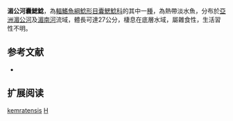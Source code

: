 {{Speciesbox
| name = 湄公河囊鰓鯰
| image = 
| image_width = 250px
| status = LC
| status_system = IUCN3.1
| genus = Heteropneustes
| species = kemratensis
| authority = [[Fowler|Fowler]], 1937
| synonyms = *''Clarisilurus kemratensis'', Fowler, 1937
}}

'''湄公河囊鰓鯰'''，為[[輻鰭魚綱|輻鰭魚綱]][[鯰形目|鯰形目]][[囊鰓鯰科|囊鰓鯰科]]的其中一[[種|種]]，為熱帶淡水魚，分布於[[亞洲|亞洲]][[湄公河|湄公河]]及[[湄南河|湄南河]]流域，體長可達27公分，棲息在底層水域，屬雜食性，生活習性不明。

==参考文献==
*{{FishBase_species|genus=Heteropneustes|species=kemratensis|year=2015|month=7}}

== 扩展阅读 ==
{{refbegin}}
{{wikispecies-inline|Heteropneustes kemratensis|湄公河囊鰓鯰}}
{{refend}}
{{Taxonbar|from=Q3752936}}

[[Category:囊鰓鯰屬|kemratensis]]
[[Category:1937年描述的鱼类|H]]